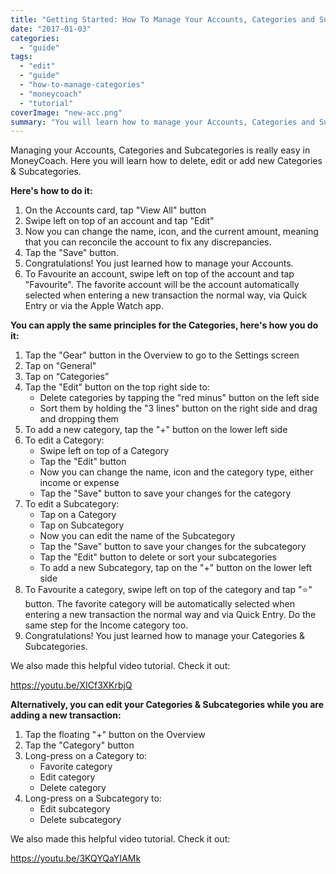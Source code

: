 ```yaml
---
title: "Getting Started: How To Manage Your Accounts, Categories and Subcategories"
date: "2017-01-03"
categories: 
  - "guide"
tags: 
  - "edit"
  - "guide"
  - "how-to-manage-categories"
  - "moneycoach"
  - "tutorial"
coverImage: "new-acc.png"
summary: "You will learn how to manage your Accounts, Categories and Subcategories."
---
```


Managing your Accounts, Categories and Subcategories is really easy in MoneyCoach. Here you will learn how to delete, edit or add new Categories & Subcategories.

**Here's how to do it:**

1. On the Accounts card, tap "View All" button
2. Swipe left on top of an account and tap "Edit"
3. Now you can change the name, icon, and the current amount, meaning that you can reconcile the account to fix any discrepancies.
4. Tap the "Save" button.
5. Congratulations! You just learned how to manage your Accounts.
6. To Favourite an account, swipe left on top of the account and tap "Favourite". The favorite account will be the account automatically selected when entering a new transaction the normal way, via Quick Entry or via the Apple Watch app.

**You can apply the same principles for the Categories, here's how you do it:**

1. Tap the "Gear" button in the Overview to go to the Settings screen
2. Tap on "General"
3. Tap on “Categories”
4. Tap the "Edit" button on the top right side to:
    - Delete categories by tapping the "red minus" button on the left side
    - Sort them by holding the "3 lines" button on the right side and drag and dropping them
5. To add a new category, tap the "+" button on the lower left side
6. To edit a Category:
    - Swipe left on top of a Category
    - Tap the "Edit" button
    - Now you can change the name, icon and the category type, either income or expense
    - Tap the "Save" button to save your changes for the category
7. To edit a Subcategory:
    - Tap on a Category
    - Tap on Subcategory
    - Now you can edit the name of the Subcategory
    - Tap the "Save" button to save your changes for the subcategory
    - Tap the "Edit" button to delete or sort your subcategories
    - To add a new Subcategory, tap on the "+" button on the lower left side
8. To Favourite a category, swipe left on top of the category and tap "⭐️" button. The favorite category will be automatically selected when entering a new transaction the normal way and via Quick Entry. Do the same step for the Income category too.
9. Congratulations! You just learned how to manage your Categories & Subcategories.

We also made this helpful video tutorial. Check it out:

https://youtu.be/XICf3XKrbjQ

**Alternatively, you can edit your Categories & Subcategories while you are adding a new transaction:**

1. Tap the floating "+" button on the Overview
2. Tap the "Category" button
3. Long-press on a Category to:
    - Favorite category
    - Edit category
    - Delete category
4. Long-press on a Subcategory to:
    - Edit subcategory
    - Delete subcategory

We also made this helpful video tutorial. Check it out:

https://youtu.be/3KQYQaYIAMk
